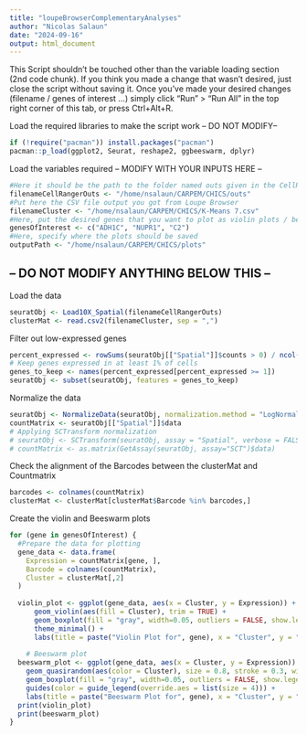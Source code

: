 ```yaml
---
title: "loupeBrowserComplementaryAnalyses"
author: "Nicolas Salaun"
date: "2024-09-16"
output: html_document
---
```


This Script shouldn't be touched other than the variable loading section (2nd code chunk). If you think you made a change that wasn't desired, just close the script without saving it. Once you've made your desired changes (filename / genes of interest ...) simply click "Run" \> "Run All" in the top right corner of this tab, or press Ctrl+Alt+R.

Load the required libraries to make the script work -- DO NOT MODIFY--

```r
if (!require("pacman")) install.packages("pacman")
pacman::p_load(ggplot2, Seurat, reshape2, ggbeeswarm, dplyr)
```

Load the variables required -- MODIFY WITH YOUR INPUTS HERE --

```r
#Here it should be the path to the folder named outs given in the CellRanger output
filenameCellRangerOuts <- "/home/nsalaun/CARPEM/CHICS/outs"
#Put here the CSV file output you got from Loupe Browser
filenameCluster <- "/home/nsalaun/CARPEM/CHICS/K-Means 7.csv"
#Here, put the desired genes that you want to plot as violin plots / beeswarm
genesOfInterest <- c("ADH1C", "NUPR1", "C2")
#Here, specify where the plots should be saved
outputPath <- "/home/nsalaun/CARPEM/CHICS/plots"
```

## -- DO NOT MODIFY ANYTHING BELOW THIS --

Load the data

```r
seuratObj <- Load10X_Spatial(filenameCellRangerOuts)
clusterMat <- read.csv2(filenameCluster, sep = ",")
```

Filter out low-expressed genes

```r
percent_expressed <- rowSums(seuratObj[["Spatial"]]$counts > 0) / ncol(seuratObj) * 100
# Keep genes expressed in at least 1% of cells
genes_to_keep <- names(percent_expressed[percent_expressed >= 1])
seuratObj <- subset(seuratObj, features = genes_to_keep)
```

Normalize the data

```r
seuratObj <- NormalizeData(seuratObj, normalization.method = "LogNormalize")
countMatrix <- seuratObj[["Spatial"]]$data
# Applying SCTransform normalization
# seuratObj <- SCTransform(seuratObj, assay = "Spatial", verbose = FALSE)
# countMatrix <- as.matrix(GetAssay(seuratObj, assay="SCT")$data)
```

Check the alignment of the Barcodes between the clusterMat and Countmatrix

```r
barcodes <- colnames(countMatrix)
clusterMat <- clusterMat[clusterMat$Barcode %in% barcodes,]
```

Create the violin and Beeswarm plots

```r
for (gene in genesOfInterest) {
  #Prepare the data for plotting
  gene_data <- data.frame(
    Expression = countMatrix[gene, ], 
    Barcode = colnames(countMatrix),
    Cluster = clusterMat[,2]
  )
  
  violin_plot <- ggplot(gene_data, aes(x = Cluster, y = Expression)) +
      geom_violin(aes(fill = Cluster), trim = TRUE) +
      geom_boxplot(fill = "gray", width=0.05, outliers = FALSE, show.legend = FALSE) +
      theme_minimal() +
      labs(title = paste("Violin Plot for", gene), x = "Cluster", y = "Expression Level")
    
    # Beeswarm plot
  beeswarm_plot <- ggplot(gene_data, aes(x = Cluster, y = Expression)) +
    geom_quasirandom(aes(color = Cluster), size = 0.8, stroke = 0.3, width = 0.5) +
    geom_boxplot(fill = "gray", width=0.05, outliers = FALSE, show.legend = FALSE) +
    guides(color = guide_legend(override.aes = list(size = 4))) +
    labs(title = paste("Beeswarm Plot for", gene), x = "Cluster", y = "Expression Level")
  print(violin_plot)
  print(beeswarm_plot)
}
```

